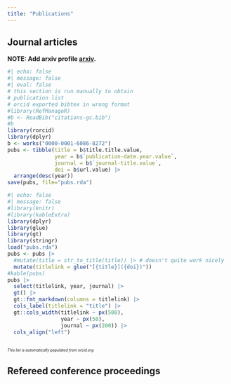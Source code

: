 ```yaml
---
title: "Publications"
---
```


## Journal articles

**NOTE: Add arxiv profile [arxiv](https://arxiv.org/).**

```r
#| echo: false
#| message: false
#| eval: false
# this section is run manually to obtain
# publication list 
# orcid exported bibtex in wrong format
#library(RefManageR)
#b <- ReadBib("citations-gc.bib")
#b
library(rorcid)
library(dplyr)
b <- works("0000-0001-6086-8272")
pubs <- tibble(title = b$title.title.value, 
               year = b$`publication-date.year.value`,
               journal = b$`journal-title.value`,
               doi = b$url.value) |>
  arrange(desc(year))
save(pubs, file="pubs.rda")
```

```r
#| echo: false
#| message: false
#library(knitr)
#library(kableExtra)
library(dplyr)
library(glue)
library(gt)
library(stringr)
load("pubs.rda")
pubs <- pubs |>
  #mutate(title = str_to_title(title)) |> # doesn't quite work nicely
  mutate(titlelink = glue("[{title}]({doi})"))
#kable(pubs)
pubs |> 
  select(titlelink, year, journal) |>
  gt() |>
  gt::fmt_markdown(columns = titlelink) |>
  cols_label(titlelink = "title") |> 
  gt::cols_width(titlelink ~ px(500),
                 year ~ px(50),
                 journal ~ px(200)) |>
  cols_align("left")
  
```

::: {style="font-size: 60%"}
*This list is automatically populated from orcid.org*
:::

## Refereed conference proceedings

